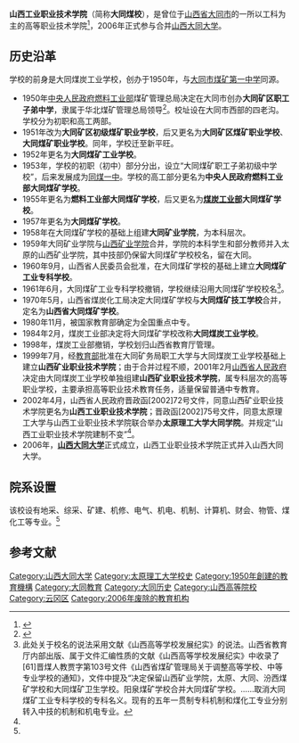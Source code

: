 {{expand|time=2014-01-28T06:02:56+00:00}}
{{refimprove|time=2014-01-28T06:02:56+00:00}}
{{Infobox university
|name        =山西工业职业技术学院
|EnglishName =
|former_names=大同煤矿学校<br>大同煤炭工业学校<br>山西矿业职业技术学院
|image       =
|caption     =
|motto       =
|established =1950年
|closed      =2006年
|re-established =
|anniversary =
|type        =公立
|president   =
|dean        =
|secretary   =
|faculty     =
|staff       =
|students    =1862名<ref name="About"/>
|location    =[[山西省|山西省]][[大同市|大同市]]新平旺平泉路45号
|campus      =
|area        =占地面积282397平方米，建筑面积116229平方米<ref name="About">{{cite isbn|7501168113}}</ref>
|colors      =
|affiliations=
|zip         =
|telephone   =
|website     ={{URL|www.dtgxy.net.cn}}
|logo        =
|footnotes   =
}}

'''山西工业职业技术学院'''（简称'''大同煤校'''），是曾位于[[山西省|山西省]][[大同市|大同市]]的一所以工科为主的高等职业技术学院<ref>{{cite web|title=山西工业职业技术学院|url=http://www.datonginfo.gov.cn/wjws/html/dtmx.htm|publisher=大同公众信息网|accessdate=2014-01-28|deadurl=yes|archiveurl=https://web.archive.org/web/20140219081024/http://www.datonginfo.gov.cn/wjws/html/dtmx.htm|archivedate=2014-02-19}}</ref>，2006年正式参与合并[[山西大同大学|山西大同大学]]。

==历史沿革==
学校的前身是大同煤炭工业学校，创办于1950年，与[[大同市煤矿第一中学|大同市煤矿第一中学]]同源。

*1950年[[中央人民政府燃料工业部|中央人民政府燃料工业部]]煤矿管理总局决定在大同市创办'''大同矿区职工子弟中学'''，隶属于华北煤矿管理总局领导<ref name="Files">{{cite book|author=山西省教育厅|title=山西高等学校发展纪实|year=2005|publisher=山西教育印刷厂}}</ref>。校址设在大同市西部的四老沟。学校分为初职和高工两部。
*1951年改为'''大同矿区初级煤矿职业学校'''，后又更名为'''大同矿区煤矿职业学校'''、'''大同煤矿职业学校'''。同年，学校迁至新平旺。
*1952年更名为'''大同煤矿工业学校'''。
*1953年，学校的初职（初中）部分分出，设立“大同煤矿职工子弟初级中学校”，后来发展成为[[同煤一中|同煤一中]]。学校的高工部分更名为'''中央人民政府燃料工业部大同煤矿学校'''。
*1955年更名为'''燃料工业部大同煤矿学校'''，后又更名为'''[[中华人民共和国煤炭工业部|煤炭工业部]]大同煤矿学校'''。
*1957年更名为'''大同煤矿学校'''。
*1958年在大同煤矿学校的基础上组建'''大同矿业学院'''，为本科层次。
*1959年大同矿业学院与[[山西矿业学院|山西矿业学院]]合并，学院的本科学生和部分教师并入太原的山西矿业学院，其中技部仍保留大同煤矿学校校名，留在大同。
*1960年9月，山西省人民委员会批准，在大同煤矿学校的基础上建立'''大同煤矿工业专科学校'''。
*1961年6月，大同煤矿工业专科学校撤销，学校继续沿用大同煤矿学校校名<ref>此处关于校名的说法采用文献《山西高等学校发展纪实》的说法。山西省教育厅内部出版、属于文件汇编性质的文献《山西高等学校发展纪实》中收录了[61]晋煤人教贾字第103号文件《山西省煤矿管理局关于调整高等学校、中等专业学校的通知》，文件中提及“决定保留山西矿业学院，太原、大同、汾西煤矿学校和大同煤矿卫生学校。阳泉煤矿学校合并大同煤矿学校。……取消大同煤矿工业专科学校的专科名义。现有的五年一贯制专科机制和煤化工专业分别转入中技的机制和机电专业。</ref>。
*1970年5月，山西省煤炭化工局决定大同煤矿学校与'''大同煤矿技工学校'''合并，定名为'''山西省大同煤矿学校'''。
*1980年11月，被国家教育部确定为全国重点中专。
*1984年2月，煤炭工业部决定将大同煤矿学校改称'''大同煤炭工业学校'''。
*1998年，煤炭工业部撤销，学校划归山西省教育厅管理。
*1999年7月，经[[中华人民共和国教育部|教育部]]批准在大同矿务局职工大学与大同煤炭工业学校基础上建立'''山西矿业职业技术学院'''；由于合并过程不顺，2001年2月[[山西省人民政府|山西省人民政府]]决定由大同煤炭工业学校单独组建'''山西矿业职业技术学院'''，属专科层次的高等职业学校，主要承担高等职业技术教育任务，适量保留普通中专教育。
*2002年4月，山西省人民政府晋政函[2002]72号文件，同意山西矿业职业技术学院更名为'''山西工业职业技术学院'''；晋政函[2002]75号文件，同意太原理工大学与山西工业职业技术学院联合举办'''太原理工大学大同学院'''。并规定“山西工业职业技术学院建制不变”<ref name="Files"/>。
*2006年，'''[[山西大同大学|山西大同大学]]'''正式成立，山西工业职业技术学院正式并入山西大同大学。

==院系设置==
该校设有地采、综采、矿建、机修、电气、机电、机制、计算机、财会、物管、煤化工等专业。<ref name="Files"/>

==参考文献==
{{reflist}}

[[Category:山西大同大学|Category:山西大同大学]]
[[Category:太原理工大学校史|Category:太原理工大学校史]]
[[Category:1950年創建的教育機構|Category:1950年創建的教育機構]]
[[Category:大同教育|Category:大同教育]]
[[Category:大同历史|Category:大同历史]]
[[Category:山西高等院校|Category:山西高等院校]]
[[Category:云冈区|Category:云冈区]]
[[Category:2006年废除的教育机构|Category:2006年废除的教育机构]]
